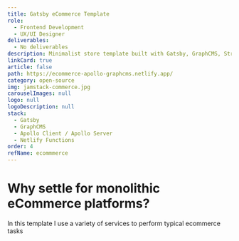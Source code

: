 ```yaml
---
title: Gatsby eCommerce Template
role:
  - Frontend Development
  - UX/UI Designer
deliverables:
  - No deliverables
description: Minimalist store template built with Gatsby, GraphCMS, Stripe and Netlify Functions.
linkCard: true
article: false
path: https://ecommerce-apollo-graphcms.netlify.app/
category: open-source
img: jamstack-commerce.jpg
carouselImages: null
logo: null
logoDescription: null
stack:
  - Gatsby
  - GraphCMS
  - Apollo Client / Apollo Server
  - Netlify Functions
order: 4
refName: ecommmerce
---
```


# Why settle for monolithic eCommerce platforms?

In this template I use a variety of services to perform typical ecommerce tasks
